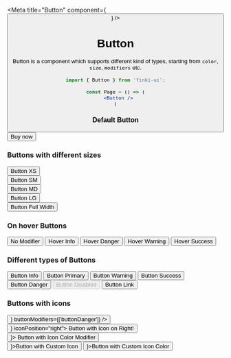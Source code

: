 
<Meta title="Button" component={<Button />} />

# Button

Button is a component which supports different kind of types, starting from `color`, `size`, `modifiers` etc.

```jsx
import { Button } from 'finki-ui';

const Page = () => (
  <Button />
)
```

### Default Button
<Preview withSource="open">
  <Story name="default">
    <div>
        <Button>Buy now</Button>
    </div>
  </Story>
</Preview>

### Buttons with different sizes
<Preview withSource="open">
  <Story name="sizes">
    <div>
      <Button sizeType="xs">Button XS</Button> <br />
      <Button sizeType="sm">Button SM</Button> <br />
      <Button sizeType="md">Button MD</Button> <br />
      <Button sizeType="lg">Button LG</Button> <br />
      <Button fullWidth>Button Full Width</Button> <br />
    </div>
  </Story>
</Preview>

### On hover Buttons
<Preview withSource="open">
  <Story name="hover">
    <SeparateElements>
        <Button>No Modifier</Button> 
        <Button buttonModifiers={['hoverInfo']}>Hover Info</Button> 
        <Button buttonModifiers={['hoverDanger']}>Hover Danger</Button> 
        <Button buttonModifiers={['hoverWarning']}>Hover Warning</Button> 
        <Button buttonModifiers={['hoverSuccess']}>Hover Success</Button>
      </SeparateElements>
  </Story>
</Preview>

### Different types of Buttons
<Preview withSource="open">
  <Story name="types">
      <SeparateElements>
        <Button buttonModifiers={['buttonInfo']}>Button Info</Button>
        <Button buttonModifiers={['buttonPrimary']}>Button Primary</Button> 
        <Button buttonModifiers={['buttonWarning']}>Button Warning</Button> 
        <Button buttonModifiers={['buttonSuccess']}>Button Success</Button>
        <Button buttonModifiers={['buttonDanger']}>Button Danger</Button> 
        <Button disabled>Button Disabled</Button>
        <Button buttonModifiers={['buttonLink']}>Button Link</Button>
      </SeparateElements>
  </Story>
</Preview>

### Buttons with icons
<Preview withSource="open">
  <Story name="with icons">
    <div>
        <Button fullHeight icon={<MdDelete />} buttonModifiers={['buttonDanger']} />
        <br />
        <Button buttonModifiers={['buttonDanger']} icon={<MdErrorOutline />} iconPosition="right">
          Button with Icon on Right!
        </Button>
        <br />
        <Button buttonModifiers={['buttonDanger']} icon={<MdErrorOutline />}>
          Button with Icon Color Modifier
        </Button>
        <br />
        <Button icon={<MdDelete />}>Button with Custom Icon</Button>
        <Button icon={<MdDelete color="red" />}>Button with Custom Icon Color</Button>
    </div>
  </Story>
</Preview>